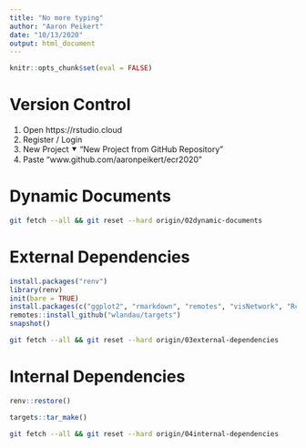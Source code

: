```yaml
---
title: "No more typing"
author: "Aaron Peikert"
date: "10/13/2020"
output: html_document
---
```


```r
knitr::opts_chunk$set(eval = FALSE)
```

# Version Control

1. Open https://rstudio.cloud
2. Register / Login
3. New Project ⯆ "New Project from GitHub Repository"
4. Paste "www.github.com/aaronpeikert/ecr2020"

# Dynamic Documents

```bash
git fetch --all && git reset --hard origin/02dynamic-documents
```

# External Dependencies

```r
install.packages("renv")
library(renv)
init(bare = TRUE)
install.packages(c("ggplot2", "rmarkdown", "remotes", "visNetwork", "Rcpp", "git2r"))
remotes::install_github("wlandau/targets")
snapshot()
```

```bash
git fetch --all && git reset --hard origin/03external-dependencies
```

# Internal Dependencies

```r
renv::restore()
```

```r
targets::tar_make()
```

```bash
git fetch --all && git reset --hard origin/04internal-dependencies
```
